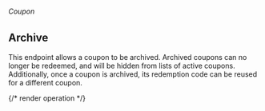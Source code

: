 ###### *Coupon*

## Archive

This endpoint allows a coupon to be archived. Archived coupons can no longer be redeemed, and
will be hidden from lists of active coupons. Additionally, once a coupon is archived, its redemption
code can be reused for a different coupon.

{/* render operation */}

